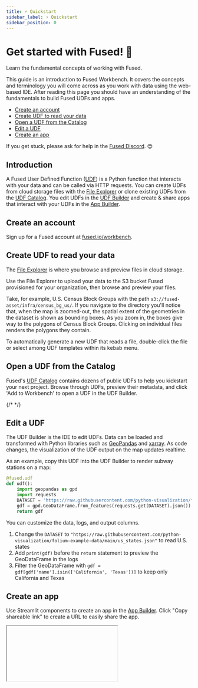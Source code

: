 ```yaml
---
title: ⚡ Quickstart
sidebar_label: ⚡ Quickstart
sidebar_position: 0
---
```


# Get started with Fused! 🚀

Learn the fundamental concepts of working with Fused.

This guide is an introduction to Fused Workbench. It covers the concepts and terminology you will come across as you work with data using the web-based IDE. After reading this page you should have an understanding of the fundamentals to build Fused UDFs and apps.

- [Create an account](/user-guide/quickstart/#create-an-account)
- [Create UDF to read your data](/user-guide/quickstart/#create-udf-to-read-your-data)
- [Open a UDF from the Catalog](/user-guide/quickstart/#open-a-udf-from-the-catalog)
- [Edit a UDF](/user-guide/quickstart/#edit-a-udf)
- [Create an app](/user-guide/quickstart/#create-an-app)

If you get stuck, please ask for help in the [Fused Discord](https://discord.com/invite/BxS5wMzdRk). 😊

## Introduction

A Fused User Defined Function ([UDF](/core-concepts/why/)) is a Python function that interacts with your data and can be called via HTTP requests. You can create UDFs from cloud storage files with the [File Explorer](/workbench/file-explorer/) or clone existing UDFs from the [UDF Catalog](/workbench/udf-catalog/). You edit UDFs in the [UDF Builder](/workbench/udf-builder/) and create & share apps that interact with your UDFs in the [App Builder](/workbench/app-builder/).

## Create an account

Sign up for a Fused account at [fused.io/workbench](https://www.fused.io/workbench).

## Create UDF to read your data

The [File Explorer](/workbench/file-explorer/) is where you browse and preview files in cloud storage.

Use the File Explorer to upload your data to the S3 bucket Fused provisioned for your organization, then browse and preview your files.

Take, for example, U.S. Census Block Groups with the path `s3://fused-asset/infra/census_bg_us/`. If you navigate to the directory you'll notice that, when the map is zoomed-out, the spatial extent of the geometries in the dataset is shown as bounding boxes. As you zoom in, the boxes give way to the polygons of Census Block Groups. Clicking on individual files renders the polygons they contain.

To automatically generate a new UDF that reads a file, double-click the file or select among UDF templates within its kebab menu.


<ReactPlayer className="video__player" playing={true} muted={true} controls height="100%" url="https://fused-magic.s3.us-west-2.amazonaws.com/workbench-walkthrough-videos/sina_filexplorer.mp4" width="100%" />

## Open a UDF from the Catalog

Fused's [UDF Catalog](/workbench/udf-catalog/) contains dozens of public UDFs to help you kickstart your next project. Browse through UDFs, preview their metadata, and click 'Add to Workbench' to open a UDF in the UDF Builder.

{/* <ReactPlayer className="video__player" playing={true} muted={true} controls height="100%" url="https://fused-magic.s3.us-west-2.amazonaws.com/workbench-walkthrough-videos/docs_catalog.mp4" width="100%" />
 */}

## Edit a UDF

The UDF Builder is the IDE to edit UDFs. Data can be loaded and transformed with Python libraries such as [GeoPandas](https://geopandas.org/en/stable/) and [xarray](https://docs.xarray.dev/en/stable/). As code changes, the visualization of the UDF output on the map updates realtime.

As an example, copy this UDF into the UDF Builder to render subway stations on a map:

```python showLineNumbers
@fused.udf
def udf():
    import geopandas as gpd
    import requests
    DATASET = 'https://raw.githubusercontent.com/python-visualization/folium-example-data/main/subway_stations.geojson'
    gdf = gpd.GeoDataFrame.from_features(requests.get(DATASET).json())
    return gdf
```

You can customize the data, logs, and output columns.

1. Change the `DATASET` to `"https://raw.githubusercontent.com/python-visualization/folium-example-data/main/us_states.json"` to read U.S. states
2. Add `print(gdf)` before the `return` statement to preview the GeoDataFrame in the logs
3. Filter the GeoDataFrame with `gdf = gdf[gdf['name'].isin(['California', 'Texas'])]` to keep only California and Texas

## Create an app

Use Streamlit components to create an app in the [App Builder](/workbench/app-builder/). Click "Copy shareable link" to create a URL to easily share the app.


<Iframe
  id="iframe-1"
  code={CODE}
  requirements={[
    "/pyarrow/pyarrow-17.0.0-cp312-cp312-pyodide_2024_0_wasm32.whl",
    "micropip",
    "pyodide-unix-timezones",
    "requests",
    "yarl",
    "pydeck",

  ]}
  url = "https://www.fused.io/workbench#app/s/a"
  height="400px"
  useResizer={false}
/>

## Next steps

Congratulations, you're off to a great start with Fused. 🎉

- Load data from [Google Earth Engine](/user-guide/in/gee/) and [DuckDB](/user-guide/in/duckdb/)
- Run operations like [buffer analysis](/user-guide/transform/geospatial/buffer/)
- Load data into [Lonboard](/user-guide/out/lonboard/) or [Streamlit](/user-guide/out/streamlit/), and [other popular applications](/user-guide/transform/geospatial/)
- Join [Discord](https://bit.ly/fused-discord) to connect with the community and discover what's possible
- Once you feel ready, [share](/python-sdk/contribute/) your UDFs with the community

Welcome aboard! 🚢
